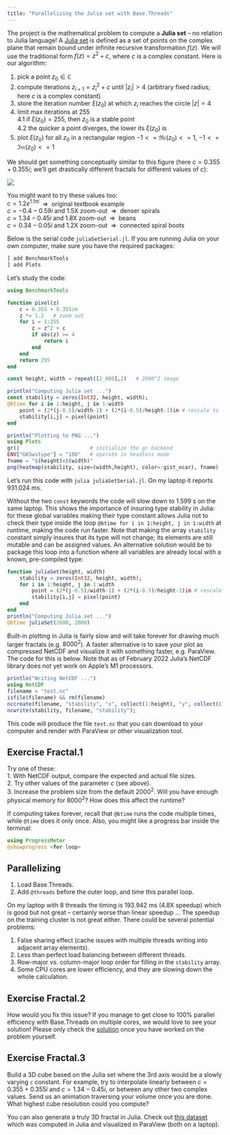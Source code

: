 ```yaml
---
title: "Parallelizing the Julia set with Base.Threads"
---
```


<!-- In this section I will describe one of the two projects you can work on this afternoon.  -->

The project is the mathematical problem to compute a **Julia set** -- no relation to Julia language! A
[Julia set](https://en.wikipedia.org/wiki/Julia_set) is defined as a set of points on the complex plane that remain
bound under infinite recursive transformation $f(z)$. We will use the traditional form $f(z)=z^2+c$, where $c$ is a
complex constant. Here is our algorithm:

1. pick a point $z_0\in\mathbb{C}$
1. compute iterations $z_{i+1}=z_i^2+c$ until $|z_i|>4$ (arbitrary fixed radius; here $c$ is a complex constant)
1. store the iteration number $\xi(z_0)$ at which $z_i$ reaches the circle $|z|=4$
1. limit max iterations at 255  
    4.1 if $\xi(z_0)=255$, then $z_0$ is a stable point  
    4.2 the quicker a point diverges, the lower its $\xi(z_0)$ is
1. plot $\xi(z_0)$ for all $z_0$ in a rectangular region $-1<=\mathfrak{Re}(z_0)<=1$, $-1<=\mathfrak{Im}(z_0)<=1$

We should get something conceptually similar to this figure (here $c = 0.355 + 0.355i$; we'll get drastically different
fractals for different values of $c$):

![](/fig/2000a.png)

::: {.callout-note}
You might want to try these values too:  
$c = 1.2e^{1.1πi}$ $~\Rightarrow~$ original textbook example  
$c = -0.4-0.59i$ and 1.5X zoom-out $~\Rightarrow~$ denser spirals  
$c = 1.34-0.45i$ and 1.8X zoom-out $~\Rightarrow~$ beans  
$c = 0.34-0.05i$ and 1.2X zoom-out $~\Rightarrow~$ connected spiral boots
:::

Below is the serial code `juliaSetSerial.jl`. If you are running Julia on your own computer, make sure you
have the required packages:

```jl
] add BenchmarkTools
] add Plots
```

Let's study the code:

```jl
using BenchmarkTools

function pixel(z)
    c = 0.355 + 0.355im
    z *= 1.2   # zoom out
    for i = 1:255
        z = z^2 + c
        if abs(z) >= 4
            return i
        end
    end
    return 255
end

const height, width = repeat([2_000],2)   # 2000^2 image

println("Computing Julia set ...")
const stability = zeros(Int32, height, width);
@btime for i in 1:height, j in 1:width
    point = (2*(j-0.5)/width-1) + (2*(i-0.5)/height-1)im # rescale to -1:1 in the complex plane
    stability[i,j] = pixel(point)
end

println("Plotting to PNG ...")
using Plots
gr()                       # initialize the gr backend
ENV["GKSwstype"] = "100"   # operate in headless mode
fname = "$(height)x$(width)"
png(heatmap(stability, size=(width,height), color=:gist_ncar), fname)
```

Let's run this code with `julia juliaSetSerial.jl`. On my laptop it reports 931.024 ms.

::: {.callout-note}
Without the two `const` keywords the code will slow down to 1.599 s on the same laptop. This shows the
importance of insuring type stability in Julia: for these global variables making their type constant allows Julia not
to check their type inside the loop `@btime for i in 1:height, j in 1:width` at runtime, making the code run
faster. Note that making the array `stability` constant simply insures that its type will not change; its elements are
still mutable and can be assigned values. An alternative solution would be to package this loop into a function where
all variables are already local with a known, pre-compiled type:
:::

```jl
function juliaSet(height, width)
    stability = zeros(Int32, height, width);
    for i in 1:height, j in 1:width
        point = (2*(j-0.5)/width-1) + (2*(i-0.5)/height-1)im # rescale to -1:1 in the complex plane
        stability[i,j] = pixel(point)
    end
end
println("Computing Julia set ...")
@btime juliaSet(2000, 2000)
```

::: {.callout-note}
Built-in plotting in Julia is fairly slow and will take forever for drawing much larger fractals
(e.g. $8000^2$). A faster alternative is to save your plot as compressed NetCDF and visualize it with something
faster, e.g. ParaView. The code for this is below. Note that as of February 2022 Julia's NetCDF library does not yet
work on Apple's M1 processors.
:::

```jl
println("Writing NetCDF ...")
using NetCDF
filename = "test.nc"
isfile(filename) && rm(filename)
nccreate(filename, "stability", "x", collect(1:height), "y", collect(1:width), t=NC_INT, mode=NC_NETCDF4, compress=9);
ncwrite(stability, filename, "stability");
```

This code will produce the file `test.nc` that you can download to your computer and render with ParaView or
other visualization tool.

::: {.callout-caution collapse="true"}
## Exercise Fractal.1
Try one of these:  
1. With NetCDF output, compare the expected and actual file sizes.  
2. Try other values of the parameter $c$ (see above).  
3. Increase the problem size from the default $2000^2$. Will you have enough physical memory for $8000^2$?
   How does this affect the runtime?

If computing takes forever, recall that `@btime` runs the code multiple times, while `@time` does it only
once. Also, you might like a progress bar inside the terminal:
```jl
using ProgressMeter
@showprogress <for loop>
```
:::

## Parallelizing

1. Load Base.Threads.
1. Add `@threads` before the outer loop, and time this parallel loop.

On my laptop with 8 threads the timing is 193.942 ms (4.8X speedup) which is good but not great -- certainly
worse than linear speedup ... The speedup on the training cluster is not great either. There could be several
potential problems:

1. False sharing effect (cache issues with multiple threads writing into adjacent array elements).
1. Less than perfect load balancing between different threads.
1. Row-major vs. column-major loop order for filling in the `stability` array.
1. Some CPU cores are lower efficiency, and they are slowing down the whole calculation.

::: {.callout-caution collapse="true"}
## Exercise Fractal.2
How would you fix this issue? If you manage to get close to 100% parallel efficiency with Base.Threads on
multiple cores, we would love to see your solution! Please only check the
[solution](/badSpeedupSolution.html){target="_blank"}
once you have worked on the problem yourself.
:::

::: {.callout-caution collapse="true"}
## Exercise Fractal.3
Build a 3D cube based on the Julia set where the 3rd axis would be a slowly varying `c` constant. For
example, try to interpolate linearly between $c = 0.355 + 0.355i$ and $c = 1.34-0.45i$, or between any other
two complex values. Send us an animation traversing your volume once you are done. What highest cube
resolution could you compute?
:::

You can also generate a truly 3D fractal in Julia. Check out
[this dataset](https://ccvis.netlify.app/gallery/mandelbulb){target="_blank"}
which was computed in Julia and visualized in ParaView (both on a laptop).
